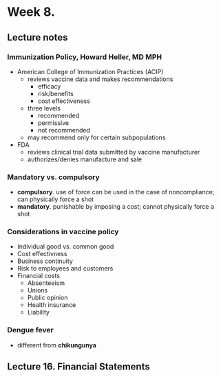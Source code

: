 # Week 8.

## Lecture notes

### Immunization Policy, Howard Heller, MD MPH
- American College of Immunization Practices (ACIP)
  - reviews vaccine data and makes recommendations
    - efficacy
    - risk/benefits
    - cost effectiveness
  - three levels
    - recommended
    - permissive
    - not recommended
  - may recommend only for certain subpopulations
- FDA
  - reviews clinical trial data submitted by vaccine manufacturer
  - authorizes/denies manufacture and sale

### Mandatory vs. compulsory
- **compulsory**. use of force can be used in the case of noncompliance; can physically force a shot
- **mandatory**. punishable by imposing a cost; cannot physically force a shot

### Considerations in vaccine policy
- Individual good vs. common good
- Cost effectivness
- Business continuity
- Risk to employees and customers
- Financial costs
  - Absenteeism
  - Unions
  - Public opinion
  - Health insurance
  - Liability

### Dengue fever
- different from **chikungunya**

## Lecture 16. Financial Statements